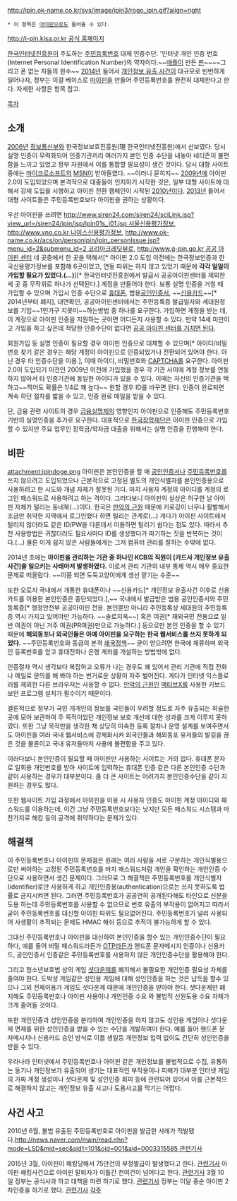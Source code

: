 http://ipin.ok-name.co.kr/sys/image/ipin3/rogo_ipin.gif?align=right

 * 이 항목은 [[아이핀]]으로도 들어올 수 있다.

[[http://i-pin.kisa.or.kr 공식 홈페이지]]

[[한국인터넷진흥원]]이 주도하는 [[주민등록번호]] 대체 인증수단. '인터넷 개인 인증 번호(Internet Personal Identification Number)의 약자이다.~~[[애플]]이 만든 [[핀]]~~~~그리고 폰 없는 자들의 원수~~ [[2014년]] 들어서 [[개인정보 유출사태|개인정보 유출 사건]]이 대규모로 빈번하게 일어나자, 정부는 이걸 베이스로 [[마이핀]]을 만들어 주민등록번호를 완전히 대체한다고 한다. 자세한 사항은 항목 참고.

[[목차]]

== 소개 ==
[[2006년]] [[정보통신부]]와 한국정보보호진흥원(現 한국인터넷진흥원)에서 선보였다. 당시 실명 인증이 무력화되어 인증기관끼리 여러가지 본인 인증 수단을 내놓아 네티즌이 불편함을 느끼고 있었고 정부 차원에서 이를 통합할 필요성이 생긴 것이다. 당시 대형 사이트 중에는 [[마이크로소프트]]의 [[MSN]]이 받아들였다. ~~이러니 묻히지~~ [[2009년]]에 아이핀 2.0이 도입되었으며 본격적으로 대중들이 인지하기 시작한 것은, 일부 대형 사이트에 대해서 강제 도입을 시행하고 아이핀 전환 캠페인이 시작된 [[2010년]]이다. [[2013년]] 들어서 대형 사이트들은 주민등록번호보다 아이핀을 권하는 상황이다.

우선 아이핀을 쓰려면 [[http://www.siren24.com/siren24/sciLink.jsp?view_url=/siren24/ipin/jsp/ipin01s_j01.jsp 서울신용평가정보]], [[http://www.vno.co.kr 나이스신용평가정보]], [[http://www.ok-name.co.kr/acs/on/personipin/ipin_personIssue.jsp?menu_id=2&submenu_id=2 코리아크레딧뷰로]], [[http://www.g-pin.go.kr 공공 아이핀 센터]] 네 곳중에서 한 곳을 택해서[* 아이핀 2.0 도입 이전에는 한국정보인증과 한국신용평가정보를 포함해 6곳이었고, 연동 따위는 하지 않고 있었기 때문에 '''각각 일일이 가입할 필요가 있었다.(...)'''][* 한국인터넷진흥원에서 발급시 공공아이핀센터를 제외한 세 곳 중 무작위로 하나가 선택된다.] 계정을 만들어야 한다. 보통 실명 인증을 거칠 때 가입할 수 있으며 가입시 인증 수단으로 [[휴대폰]], 범용[[공인인증서]], ~~[[신용카드]]~~[* 2014년부터 폐지], 대면확인, 공공아이핀센터에서는 주민등록증 발급일자와 세대원정보를 기입~~1인가구 지못미~~하는방법 중 하나를 요구한다. 가입하면 계정을 받는 데, 이 계정으로 아이핀 인증을 지원하는 곳이면 어디든지 사용할 수 있다. 만약 14세 미만이고 가입을 하고 싶은데 적당한 인증수단이 없다면 [[리빙포인트|공공 아이핀 센터를 거치면 된다]].

회원가입 등 실명 인증이 필요할 경우 아이핀 인증으로 대체할 수 있으며[* 아이디/비밀번호 찾기 같은 경우는 해당 계정이 아이핀으로 인증되었거나 전환되어 있어야 한다. 아닌 경우 타 인증수단을 이용.], 이때 아이디, 비밀번호와 [[CAPTCHA]]를 요구한다. 아이핀 2.0이 도입되기 이전인 2009년 이전에 가입했을 경우 각 기관 사이에 계정 정보를 연동하지 않아서 타 인증기관에 동일한 아이디가 있을 수 있다. 이때는 자신의 인증기관을 택하고~~찍어도 확률은 1/4로 꽤 높다~~ 원할 경우 ID를 바꾸면 된다. 인증이 완료되면 계속 하던 절차를 밟을 수 있고, 인증 완료 메일을 받을 수 있다.

단, 금융 관련 사이트의 경우 [[금융실명제]]의 영향인지 아이핀으로 인증해도 주민등록번호 기반의 실명인증을 추가로 요구한다. 대표적으로 [[한국장학재단]]은 아이핀 인증으로 가입할 수 있지만 주요 업무인 장학금/학자금 대출을 위해서는 실명 인증을 진행해야 한다.

== 비판 ==
attachment:ipindoge.png
아이핀은 본인인증을 할 때 [[공인인증서]]나 [[주민등록번호]]를 쓰지 않으려고 도입되었으나 근본적으로 고정된 별도의 개인식별자를 본인인증용으로 사용하려고 한 시도와 개념 자체가 잘못된 거다. 마치 사용자 계정의 아이디를 계정의 로그인 패스워드로 사용하려고 하는 격이다. 그러다보니 아이핀의 실상은 허구한 날 아이핀 자체가 털리는 동네북(...)이다. 한국은 [[ActiveX|만악의 근원]] 때문에 키로깅이 너무나 활발해서 조금만 취약한 지역에서 로그인했다 하면 털리는 관계로(...) 게다가 아이핀 사이트에서 털리지 않더라도 같은 ID/PW을 다른데서 이용하면 털리기 쉽다는 점도 있다. 따라서 추천 사용방법은 귀찮더라도 필요시마다 ID를 생성했다가 파기하는 짓을 반복하는 것이다.(...) 물론 이게 쉽지 않은 사람들에게는 그저 컴퓨터 관리를 잘하는 수밖에 없다.

2014년 초에는 '''아이핀을 관리하는 기관 중 하나인 KCB의 직원이 [카드사 개인정보 유출사건]을 일으키는 사태마저 발생하였다.''' 이로서 관리 기관의 내부 통제 역시 매우 중요한 문제로 떠올랐다. ~~이쯤 되면 도둑고양이에게 생선 맡기는 수준~~

또한 오로지 국내에서 개통한 휴대폰이나 ~~신용카드[* 개인정보 유출사건 이후로 신용카드를 이용한 본인인증은 중단되었다.],~~ 국내에서 발급받은 범용 공인인증서와 주민등록증[* 행정안전부 공공아이핀 전용. 본인뿐만 아니라 주민등록상 세대원의 주민등록증 역시 가지고 있어야만 가능하다. ~~솔로지옥~~] 혹은 여권[* 재외국민 전용으로 일반 여권이 아닌 거주 여권(PR여권)만으로 가능하다.]  등으로만 본인 인증을 할 수 있기 때문에 '''해외동포나 외국인들은 아예 아이핀을 요구하는 한국 웹서비스를 쓰지 못하게 되었다.''' ~~주민등록번호와 동급의 본격 [[쇄국]]정책~~ 굳이 얻으려면 한국에 체류하며 외국인 등록번호를 얻고 휴대전화나 은행 계좌를 개설하는 방법밖에 없다.

인증절차 역시 생각보다 복잡하고 오류가 나는 경우도 꽤 있어서 관리 기관에 직접 전화나 메일로 문의를 해 봐야 하는 번거로운 상황이 자주 벌어진다. 게다가 인터넷 익스플로러를 제외한 다른 브라우저는 사용할 수 없다. [[만악의 근원]]인 [[액티브X]]를 사용한 키보드보안 프로그램 설치가 필수이기 때문이다.

결론적으로 정부가 국민 개개인의 정보를 국민들이 우려할 정도로 자주 유출되는 허술한 곳에 모아 보관하여 주 목적이었던 개인정보 보호 개선에 대한 성과를 크게 이루지 못하였다. 또한 그냥 목적만을 생각한 채 상당히 미숙한 등록 절차나 운영 설계를 보여주면서도 아이핀을 여러 국내 웹서비스에 강제화시켜 외국인들과 해외동포 유저들의 발길을 끊은 것을 물론이고 국내 유저들마저 사용에 불편함을 주고 있다.

이러다보니 본인인증이 필요할 때 아이핀만 사용하는 사이트는 거의 없다. 휴대폰 문자로 일회용 개인번호를 받아 사이트에 입력하는 휴대폰 인증 같은 다른 본인인증 수단과 같이 사용하는 경우가 대부분이다. 좀 더 큰 사이트는 어려가지 본인인증수단을 같이 지원하는 경우도 많다.

또한 웹사이트 가입 과정에서 아이핀을 이용 시 사용자 인증도 아이핀 계정 아이디와 패스워드를 이용하는데, 이건 그냥 주민등록번호보다는 낫지만 모든 패스워드 시스템과 마찬가지로 해킹 등의 공격에 취약하다는 문제가 있다.

== 해결책 ==
이 주민등록번호나 아이핀의 문제점은 원래는 여러 사람을 서로 구분하는 개인식별용으로만 써야하는 고정된 주민등록번호를 마치 패스워드처럼 개인을 확인하는 개인인증 수단으로 사용하면서 생긴 문제이다. 그러므로 그 해결책은 주민등록번호를 개인식별자(identifier)로만 사용하게 하고 개인인증용(authentication)으로는 쓰지 못하도록 법률로 금지시켜면 된다. 그러면 주민등록번호가 공공연히 공개된다해도 타인으로 신분을 도용 하는데 주민등록번호를 사용할 수 없으므로 번호 유출의 부작용이 없어지고 따라서 굳이 주민등록번호를 대신할  아이핀 따위도 필요없어진다. 주민등록번호가 널리 사용되어 사생활이 추적되는 문제도 HMAC 해쉬 등으로 추적이 불가능하게 할 수 있다.   

그대신 주민등록번호나 아이핀을 대신하여 본인인증을 할수 있는 개인인증수단이 필요하다, 예를 들어 비밀 패스워드라든가 [[OTP]]라든가 핸드폰 문자메시지 인증이나 신용카드, 공인인증서 인증같은 주민등록번호를 사용하지 않은 개인인증수단을 활용해야 한다.

그리고 청소년보호법 상의 게임 [[셧다운제]]를 폐지해서 불필요한 개인인증 필요성 자체를 줄여야 한다. 도박성 게임같은 성인용 게임에 대해 성인인증을 하는 것은 납득을 할수 있으나 그외 전체이용가 게임도 셧다운제 때문에 개인인증을 받아야 한다. 셧다운제만 폐지해도 주민등록번호나 아이핀 사용이나 개인인증 수요 와 불법적 신원도용 수요 자체가 크게 줄어들 것이다.

또한 개인인증과 성인인증을 분리하여 개인인증을 하지 않고도 성인용 게임이나 셧다운제 면제를 위한 성인인증을 받을 수 있는 수단을 개발하여야 한다. 예를 들어 핸드폰 문자메시지나 신용카드 승인 방식로 이름 생일등 개인정보 입력 없이도 간단히 성인인증을 받을 수 있다.

우라나라 인터넷에서 주민등록번호나 아이핀 같은 개인정보를 불법적으로 수집, 유통하는 동기나 개인정보가 유출되어 생기는 대표적인 부작용이나 피해가 대부분 인터넷 게임의 가짜 계정 생성이나 셧다운제 및 성인인증 회피 등에 관련되어 있어서 이를 근본적으로 해결하지 않고는 개인정보 유출 사고나 도용사고를 막기는  어렵다.
== 사건 사고 ==
2010년 6월, 불법 유출된 주민등록번호로 아이핀을 발급한 사례가 적발됐다.[[http://news.naver.com/main/read.nhn?mode=LSD&mid=sec&sid1=101&oid=001&aid=0003315585 관련기사]]

2015년 3월, 아이핀이 해킹당해서 75만건의 부정발급이 발생했다고 한다. [http://www.hani.co.kr/arti/society/society_general/680938.html 관련기사]
아이핀 해킹사건으로 아이핀 탈퇴자가 이틀간 천여건이 넘어다고 한다. [http://m.news.naver.com/read.nhn?mode=LSD&sid1=105&sid2=230&oid=001&aid=0007450595 관련기사]
3월 10일 정부는 공식사과 하고 대책을 마련 하기로 했다. [http://m.news.naver.com/read.nhn?sid1=105&oid=001&aid=0007454251 관련기사]
정부는 이달 중순 아이핀 2차인증을 하기로 했다. [http://m.news.naver.com/read.nhn?sid1=105&oid=018&aid=0003228872&mode=LSD 관련기사]
[[각주]]
